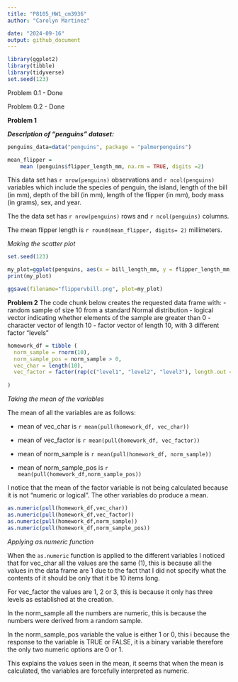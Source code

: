 ```yaml
---
title: "P8105_HW1_cm3936"
author: "Carolyn Martinez"

date: "2024-09-16"
output: github_document 
---
```

```r
library(ggplot2)
library(tibble)
library(tidyverse)
set.seed(123)
```
Problem 0.1 - Done 

Problem 0.2 - Done 

**Problem 1**

_**Description of "penguins" dataset:**_
```r

penguins_data=data("penguins", package = "palmerpenguins")

```

```r
mean_flipper =
    mean (penguins$flipper_length_mm, na.rm = TRUE, digits =2)

```
This data set has `r nrow(penguins)` observations and `r ncol(penguins)` variables which include the species of penguin, the island, length of the bill (in mm), depth of the bill (in mm), length of the flipper (in mm), body mass (in grams), sex, and year. 

The the data set has `r nrow(penguins)` rows and `r ncol(penguins)` columns. 

The mean flipper length is `r round(mean_flipper, digits= 2)` millimeters. 

_*Making the scatter plot*_

```r
set.seed(123)

my_plot=ggplot(penguins, aes(x = bill_length_mm, y = flipper_length_mm, color=species)) + geom_point()
print(my_plot)
```

```r
ggsave(filename="flippervbill.png", plot=my_plot)
```
**Problem 2**
The code chunk below creates the requested data frame with: 
- random sample of size 10 from a standard Normal distribution
- logical vector indicating whether elements of the sample are greater than 0
- character vector of length 10
- factor vector of length 10, with 3 different factor “levels”

```r
homework_df = tibble (
  norm_sample = rnorm(10),
  norm_sample_pos = norm_sample > 0,
  vec_char = length(10),
  vec_factor = factor(rep(c("level1", "level2", "level3"), length.out =10))
  
)
```

_*Taking the mean of the variables*_

The mean of all the variables are as follows: 

- mean of vec_char is `r mean(pull(homework_df, vec_char))`

- mean of vec_factor is `r mean(pull(homework_df, vec_factor))`

- mean of norm_sample is `r mean(pull(homework_df, norm_sample))`

- mean of norm_sample_pos is `r mean(pull(homework_df,norm_sample_pos))`

I notice that the mean of the factor variable is not being calculated because it is not "numeric or logical". The other variables do produce a mean. 


```r
as.numeric(pull(homework_df,vec_char))
as.numeric(pull(homework_df,vec_factor))
as.numeric(pull(homework_df,norm_sample))
as.numeric(pull(homework_df,norm_sample_pos))

```
_*Applying as.numeric function*_

When the `as.numeric` function is applied to the different variables I noticed that for vec_char all the values are the same (1), this is because all the values in the data frame are 1 due to the fact that I did not specify what the contents of it should be only that it be 10 items long. 


For vec_factor the values are 1, 2 or 3, this is because it only has three levels as established at the creation. 


In the norm_sample all the numbers are numeric, this is because the numbers were derived from a random sample.


In the norm_sample_pos variable the value is either 1 or 0, this i because the response to the variable is TRUE or FALSE, it is a binary variable therefore the only two numeric options are 0 or 1. 

This explains the values seen in the mean, it seems that when the mean is calculated, the variables are forcefully interpreted as numeric. 


